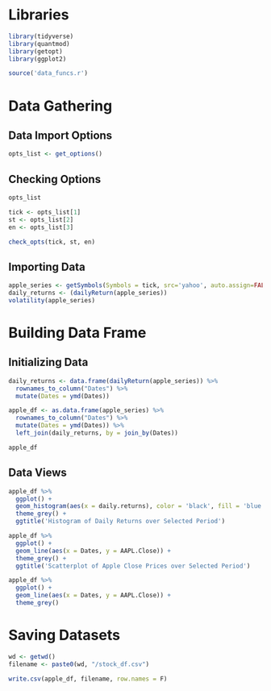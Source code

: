 
# Libraries
```r
library(tidyverse)
library(quantmod)
library(getopt)
library(ggplot2)

source('data_funcs.r')
```


# Data Gathering

## Data Import Options
```r
opts_list <- get_options()
```

## Checking Options
```r
opts_list 

tick <- opts_list[1]
st <- opts_list[2]
en <- opts_list[3]

check_opts(tick, st, en)
```



## Importing Data
```r

apple_series <- getSymbols(Symbols = tick, src='yahoo', auto.assign=FALSE, from=st, to=en)
daily_returns <- (dailyReturn(apple_series))
volatility(apple_series)
```


# Building  Data Frame

## Initializing Data
```r

daily_returns <- data.frame(dailyReturn(apple_series)) %>%
  rownames_to_column("Dates") %>%
  mutate(Dates = ymd(Dates))

apple_df <- as.data.frame(apple_series) %>%
  rownames_to_column("Dates") %>%
  mutate(Dates = ymd(Dates)) %>%
  left_join(daily_returns, by = join_by(Dates))

apple_df
```

## Data Views
```r
apple_df %>%
  ggplot() +
  geom_histogram(aes(x = daily.returns), color = 'black', fill = 'blue') +
  theme_grey() +
  ggtitle('Histogram of Daily Returns over Selected Period')

apple_df %>%
  ggplot() +
  geom_line(aes(x = Dates, y = AAPL.Close)) + 
  theme_grey() +
  ggtitle('Scatterplot of Apple Close Prices over Selected Period') 

apple_df %>%
  ggplot() +
  geom_line(aes(x = Dates, y = AAPL.Close)) +
  theme_grey()

```

# Saving Datasets
```r
wd <- getwd()
filename <- paste0(wd, "/stock_df.csv")

write.csv(apple_df, filename, row.names = F)
```




